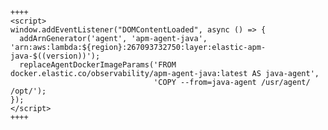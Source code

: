 
```
++++
<script>
window.addEventListener("DOMContentLoaded", async () => {
  addArnGenerator('agent', 'apm-agent-java', 'arn:aws:lambda:${region}:267093732750:layer:elastic-apm-java-$((version))');
  replaceAgentDockerImageParams('FROM docker.elastic.co/observability/apm-agent-java:latest AS java-agent',
                                'COPY --from=java-agent /usr/agent/ /opt/');
});
</script>
++++
```